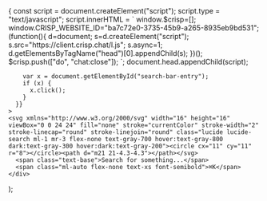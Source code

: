   <div>
    <div
      className="hidden mb-3 w-full lg:flex items-center justify-center text-sm text-center leading-6 rounded-xl py-3 pl-2.5 pr-3 shadow-sm text-gray-400 dark:text-white/50 bg-background-light dark:bg-background-dark dark:brightness-[1.1] dark:ring-1 dark:hover:brightness-[1.25] ring-1 ring-gray-400/20 hover:ring-gray-600/25 dark:ring-gray-600/30 dark:hover:ring-gray-500/30 focus:outline-primary"
      onClick={() => {
        const script = document.createElement("script");
        script.type = "text/javascript";
        script.innerHTML = `
          window.$crisp=[];
          window.CRISP_WEBSITE_ID="ba7c72e0-3735-45b9-a265-8935eb9bd531";
          (function(){
            d=document;
            s=d.createElement("script");
            s.src="https://client.crisp.chat/l.js";
            s.async=1;
            d.getElementsByTagName("head")[0].appendChild(s);
          })();
          $crisp.push(["do", "chat:close"]);
        `;
        document.head.appendChild(script);

        var x = document.getElementById("search-bar-entry");
        if (x) {
          x.click();
        }
      }}
    >
    <svg xmlns="http://www.w3.org/2000/svg" width="16" height="16" viewBox="0 0 24 24" fill="none" stroke="currentColor" stroke-width="2" stroke-linecap="round" stroke-linejoin="round" class="lucide lucide-search ml-1 mr-3 flex-none text-gray-700 hover:text-gray-800 dark:text-gray-300 hover:dark:text-gray-200"><circle cx="11" cy="11" r="8"></circle><path d="m21 21-4.3-4.3"></path></svg>
      <span class="text-base">Search for something...</span>
      <span class="ml-auto flex-none text-xs font-semibold">⌘K</span>
    </div>
  </div>
);
